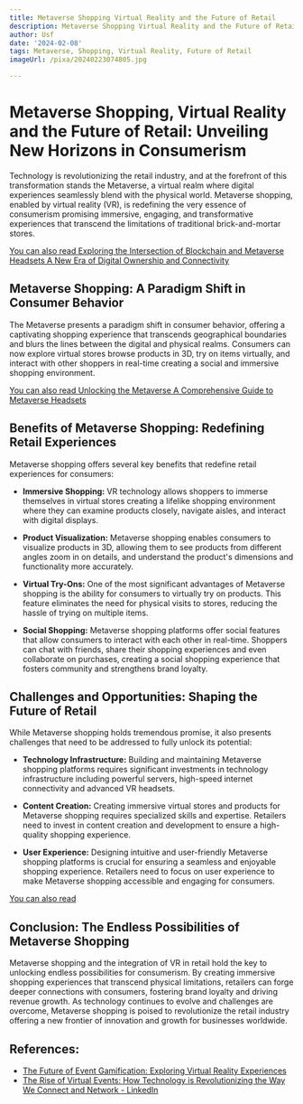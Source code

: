 ```yaml
---
title: Metaverse Shopping Virtual Reality and the Future of Retail
description: Metaverse Shopping Virtual Reality and the Future of Retail
author: Usf
date: '2024-02-08'
tags: Metaverse, Shopping, Virtual Reality, Future of Retail
imageUrl: /pixa/20240223074805.jpg

---
```

# Metaverse  Shopping, Virtual Reality  and the Future of Retail: Unveiling New Horizons in Consumerism

Technology is revolutionizing the retail industry, and at the forefront of  this transformation stands the Metaverse, a virtual realm where digital experiences  seamlessly blend with the  physical world. Metaverse  shopping, enabled by virtual reality (VR), is redefining the very essence of consumerism promising immersive, engaging, and transformative  experiences  that transcend the limitations of traditional brick-and-mortar stores.

[You can also read Exploring  the  Intersection of Blockchain and Metaverse Headsets  A New Era of Digital Ownership and  Connectivity](Exploring%20the%20Intersection%20of%20Blockchain%20and%20Metaverse%20Headsets%20A%20New%20Era%20of%20Digital%20Ownership%20and%20Connectivity)


##  Metaverse Shopping: A Paradigm Shift  in Consumer Behavior

The Metaverse  presents a paradigm shift in consumer behavior, offering a captivating  shopping  experience that transcends geographical boundaries  and blurs the lines  between the digital and physical realms. Consumers can now explore virtual stores browse products in 3D, try on items virtually, and interact with other shoppers in real-time creating a social  and immersive shopping environment.

[You can also read Unlocking the Metaverse A Comprehensive Guide to Metaverse Headsets](Unlocking%20the%20Metaverse%20A%20Comprehensive%20Guide%20to%20Metaverse%20Headsets)


## Benefits of Metaverse  Shopping: Redefining Retail Experiences

Metaverse shopping  offers several key benefits that redefine retail  experiences for consumers:

- **Immersive Shopping:** VR technology allows shoppers to immerse themselves in virtual stores creating a lifelike shopping environment where  they can examine  products closely, navigate aisles, and interact with digital displays.

- **Product Visualization:** Metaverse shopping enables consumers to visualize  products in 3D, allowing them to see products from different angles zoom in on  details, and understand the product's dimensions and functionality more accurately.

- **Virtual Try-Ons:** One of the most significant advantages of Metaverse shopping is the ability  for consumers to virtually try  on products. This feature eliminates the need for physical visits to stores, reducing the hassle of  trying on multiple items.

- **Social Shopping:** Metaverse shopping platforms offer social features that allow  consumers to interact with each other in real-time. Shoppers can chat with friends, share their shopping experiences and even  collaborate on purchases, creating a social shopping experience that fosters community and strengthens  brand loyalty.

## Challenges and Opportunities: Shaping the Future of Retail

While  Metaverse shopping holds tremendous  promise, it also presents challenges that need  to be addressed to fully unlock its  potential:

- **Technology Infrastructure:**  Building and maintaining Metaverse shopping  platforms requires significant  investments in technology infrastructure including powerful servers, high-speed internet connectivity and advanced VR  headsets.

- **Content Creation:** Creating immersive virtual stores and products for Metaverse shopping requires specialized skills and expertise. Retailers need to invest in content creation and development to ensure a high-quality shopping experience.

- **User Experience:** Designing intuitive and user-friendly Metaverse shopping platforms is crucial for ensuring a seamless and  enjoyable shopping experience. Retailers need to focus on user  experience to  make Metaverse shopping accessible and engaging for consumers.

[You  can also read ]()


## Conclusion:  The  Endless Possibilities of Metaverse Shopping

Metaverse shopping and the integration of VR in retail hold the key to unlocking endless possibilities for consumerism. By creating immersive shopping experiences that transcend physical limitations, retailers can forge deeper connections with consumers,  fostering brand  loyalty and driving revenue growth. As technology continues to evolve and challenges are overcome, Metaverse shopping is  poised to revolutionize the retail industry offering a  new  frontier of innovation and growth for businesses worldwide.

## References:
- [The Future of Event Gamification: Exploring Virtual Reality Experiences](https://www.eventindustrynews.com/news/us-and-canada-event-industry-news/the-future-of-event-gamification-exploring-virtual-reality-experiences)
- [The Rise of Virtual Events: How Technology is Revolutionizing the Way We Connect and Network - LinkedIn](https://www.linkedin.com/pulse/rise-virtual-events-how-technology-revolutionizing)
